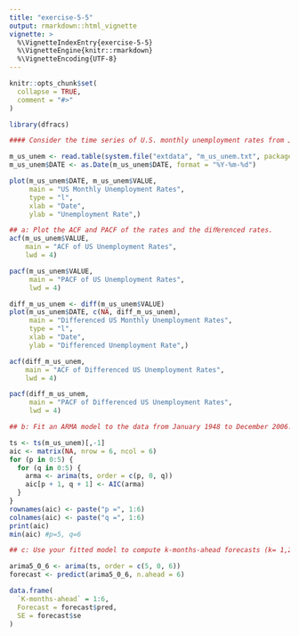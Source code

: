 ```yaml
---
title: "exercise-5-5"
output: rmarkdown::html_vignette
vignette: >
  %\VignetteIndexEntry{exercise-5-5}
  %\VignetteEngine{knitr::rmarkdown}
  %\VignetteEncoding{UTF-8}
---
```


```r
knitr::opts_chunk$set(
  collapse = TRUE,
  comment = "#>"
)
```

```r
library(dfracs)
```

```r
#### Consider the time series of U.S. monthly unemployment rates from January 1948 to July 2007 in the file m us unem.txt. These data, which have been seasonally adjusted, are obtained from the Federal Reserve Bank of St. Louis.

m_us_unem <- read.table(system.file("extdata", "m_us_unem.txt", package = "dfracs"), header = TRUE, skip = 1, sep = "")
m_us_unem$DATE <- as.Date(m_us_unem$DATE, format = "%Y-%m-%d")

plot(m_us_unem$DATE, m_us_unem$VALUE, 
     main = "US Monthly Unemployment Rates",
     type = "l",
     xlab = "Date", 
     ylab = "Unemployment Rate",)

## a: Plot the ACF and PACF of the rates and the diﬀerenced rates.
acf(m_us_unem$VALUE, 
    main = "ACF of US Unemployment Rates", 
    lwd = 4)

pacf(m_us_unem$VALUE, 
     main = "PACF of US Unemployment Rates", 
     lwd = 4)

diff_m_us_unem <- diff(m_us_unem$VALUE)
plot(m_us_unem$DATE, c(NA, diff_m_us_unem), 
     main = "Differenced US Monthly Unemployment Rates",
     type = "l",
     xlab = "Date", 
     ylab = "Differenced Unemployment Rate",)

acf(diff_m_us_unem, 
    main = "ACF of Differenced US Unemployment Rates", 
    lwd = 4)

pacf(diff_m_us_unem, 
     main = "PACF of Differenced US Unemployment Rates", 
     lwd = 4)

## b: Fit an ARMA model to the data from January 1948 to December 2006. (Hint: Use a model selection criterion to choose the order within a prescribed range of orders.)

ts <- ts(m_us_unem)[,-1]
aic <- matrix(NA, nrow = 6, ncol = 6)
for (p in 0:5) {
  for (q in 0:5) {
    arma <- arima(ts, order = c(p, 0, q))
    aic[p + 1, q + 1] <- AIC(arma)
  }
}
rownames(aic) <- paste("p =", 1:6)
colnames(aic) <- paste("q =", 1:6)
print(aic)
min(aic) #p=5, q=6

## c: Use your fitted model to compute k-months-ahead forecasts (k= 1,2,...,6) and their standard errors, choosing December 2006 as the forecast origin. Compare your forecasts with the actual unemployment rates.

arima5_0_6 <- arima(ts, order = c(5, 0, 6))
forecast <- predict(arima5_0_6, n.ahead = 6)

data.frame(
  `K-months-ahead` = 1:6,
  Forecast = forecast$pred,
  SE = forecast$se
)
```

